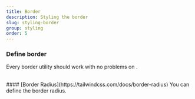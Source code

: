 ```yaml
---
title: Border
description: Styling the border
slug: styling-border
group: styling
order: 5
---
```



### Define border

Every border utility should work with no problems on <RocketIconsText />.

<br />
#### [Border Radius](https://tailwindcss.com/docs/border-radius) You can define the border radius.
